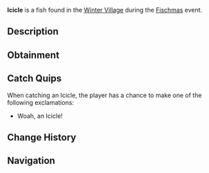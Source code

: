 {{FishInfobox
|image          = Icicle.png
|rarity         = Limited
|event          = Fischmas
|sea            = First Sea
|location       = [[Fischmas]]
|sublocation    = 
|sources        = Fishing Rod, Supreme Present, Unique Present
|radar_location = 
|xp             = 60
|weather        = 
|time           = 
|season         = 
|bait           = Holly Berry
|base_weight    = 1.2
|base_value     = 130
|weight_range   = 0.8
|base_chance    = 1
|base_resil     = 100
}}
'''Icicle''' is a {{Rarity|Limited}} fish found in the [[Winter Village]] during the [[Fischmas]] event.

== Description ==
{{Description|A strong and frigid ice formation with a pointy end.|Bestiary Entry}}

== Obtainment ==
{{Fish Availability|
Fischmas/Winter Village
|top_rods      = 
Ethereal Prism Rod\32686.79\103403.08;
Leviathan's Fang Rod\32148.57\121463.7;
Seraphic Rod\31292.14\104072.26;
No-Life Rod\30459.8\108087.87;
Tempest Rod\29864.54\103094.94;
Resourceful Rod\25298.67\87861.22;
Destiny Rod\26822.6\101677.57;
Heaven's Rod\25181.95\99821.64;
Challenger's Rod\28079.83\103459.32;
Trident Rod\24659.46\102249.43;
Free Spirit Rod\24476.18\101489.48;
Shamrock Rod\20946.87\85259.39;
Rod Of The Forgotten Fang\29295.21\103022.27;
Rod Of The Depths\26390.75\94783.22;
Rod Of The Exalted One\26103.47\99212.7;
Zeus Rod\25584.94\97234.03;
Verdant Shear Rod\25175.49\98687.17;
Blazebringer Rod\24375.61\93947.89;
Depthseeker Rod\22901.73\87765.72;
Avalanche Rod\20733.74\79209.78;
Volcanic Rod\19950.56\76895.07;
Training Rod\12191.66\46781.89;
Steady Rod\6598.4\26342.48
|recommended   = Ethereal Prism Rod
}}

== Catch Quips ==
When catching an Icicle, the player has a chance to make one of the following exclamations:
* Woah, an Icicle!

== Change History ==
{{Change History|{{subst:Current Version}}}}

== Navigation ==
{{Fish Navbox|Fischmas}}